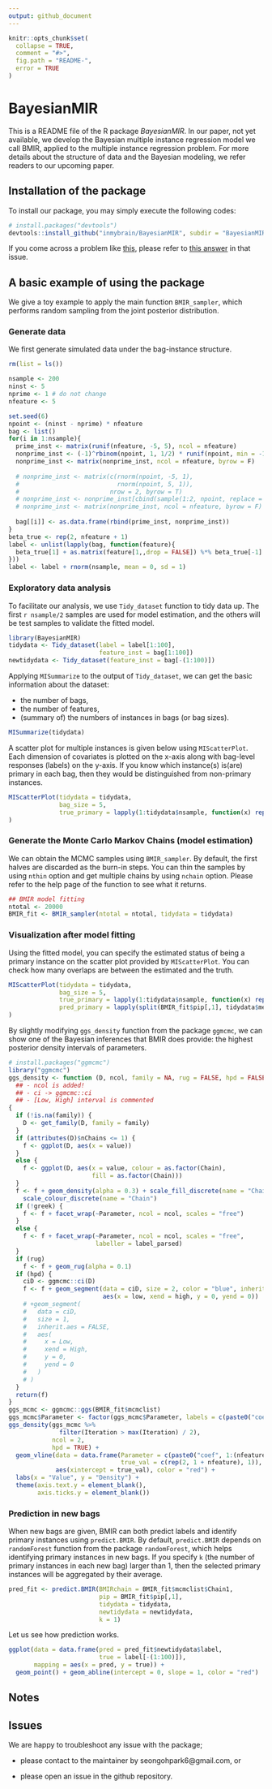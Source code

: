 ```yaml
---
output: github_document
---
```


<!-- README.md is generated from README.Rmd. Please edit that file -->

<!-- To add a badge  -->
<!-- [![Travis-CI Build Status](https://travis-ci.org/geanders/countyweather.svg?branch=master)](https://travis-ci.org/geanders/countyweather) -->
<!-- [![CRAN_Status_Badge](http://www.r-pkg.org/badges/version/countyweather)](https://cran.r-project.org/package=countyweather) -->

```r
knitr::opts_chunk$set(
  collapse = TRUE,
  comment = "#>",
  fig.path = "README-",
  error = TRUE
)
```

# BayesianMIR

This is a README file of the R package _BayesianMIR_. In our paper, not yet available, we develop the Bayesian multiple instance regression model we call BMIR, applied to the multiple instance regression problem. For more details about the structure of data and the Bayesian modeling, we refer readers to our upcoming paper.

<!-- We assume the primary instance assumption used in @RayPage2005, that is, there is one primary instance explaining the bag-level response variable. -->


## Installation of the package

To install our package, you may simply execute the following codes:
```r
# install.packages("devtools")
devtools::install_github("inmybrain/BayesianMIR", subdir = "BayesianMIR") # don't forget to specify subdir!
```

If you come across a problem like [this](https://github.com/r-lib/remotes/issues/130), please refer to [this answer](https://github.com/r-lib/remotes/issues/130#issuecomment-423830669) in that issue.


<!-- Or you can install the source file using the command line after downloading it from [here](XXX) (NOT AVAILABLE NOW); -->
<!-- ```{bash, eval = FALSE} -->
<!-- R CMD INSTALL BayesianMIR_1.0.tar.gz -->
<!-- ``` -->


## A basic example of using the package

We give a toy example to apply the main function `BMIR_sampler`, which performs random sampling from the joint posterior distribution.

### Generate data

We first generate simulated data under the bag-instance structure.
```r
rm(list = ls())

nsample <- 200
ninst <- 5
nprime <- 1 # do not change
nfeature <- 5

set.seed(6)
npoint <- (ninst - nprime) * nfeature
bag <- list()
for(i in 1:nsample){
  prime_inst <- matrix(runif(nfeature, -5, 5), ncol = nfeature)
  nonprime_inst <- (-1)^rbinom(npoint, 1, 1/2) * runif(npoint, min = -10, max = 10)
  nonprime_inst <- matrix(nonprime_inst, ncol = nfeature, byrow = F)
  
  # nonprime_inst <- matrix(c(rnorm(npoint, -5, 1),
  #                           rnorm(npoint, 5, 1)),
  #                         nrow = 2, byrow = T)
  # nonprime_inst <- nonprime_inst[cbind(sample(1:2, npoint, replace = T), 1:npoint)]
  # nonprime_inst <- matrix(nonprime_inst, ncol = nfeature, byrow = F)
  
  bag[[i]] <- as.data.frame(rbind(prime_inst, nonprime_inst))
}
beta_true <- rep(2, nfeature + 1)
label <- unlist(lapply(bag, function(feature){
  beta_true[1] + as.matrix(feature[1,,drop = FALSE]) %*% beta_true[-1]
}))
label <- label + rnorm(nsample, mean = 0, sd = 1)
```

### Exploratory data analysis

To facilitate our analysis, we use `Tidy_dataset` function to tidy data up. The first `r nsample/2` samples are used for model estimation, and the others will be test samples to validate the fitted model.
```r
library(BayesianMIR)
tidydata <- Tidy_dataset(label = label[1:100],
                         feature_inst = bag[1:100])
newtidydata <- Tidy_dataset(feature_inst = bag[-(1:100)])
```

Applying `MISummarize` to the output of `Tidy_dataset`, we can get the basic information about the dataset:

- the number of bags,
- the number of features,
- (summary of) the numbers of instances in bags (or bag sizes).

```r
MISummarize(tidydata)
```

A scatter plot for multiple instances is given below using `MIScatterPlot`. Each dimension of covariates is plotted on the x-axis along with bag-level responses (labels) on the y-axis. If you know which instance(s) is(are) primary in each bag, then they would be distinguished from non-primary instances.
```r
MIScatterPlot(tidydata = tidydata, 
              bag_size = 5,
              true_primary = lapply(1:tidydata$nsample, function(x) rep(c(T,F), c(1, ninst - 1)))
)
```

### Generate the Monte Carlo Markov Chains (model estimation)
We can obtain the MCMC samples using `BMIR_sampler`. By default, the first halves are discarded as the burn-in steps. You can thin the samples by using `nthin` option and get multiple chains by using `nchain` option. Please refer to the help page of the function to see what it returns.
```r
## BMIR model fitting
ntotal <- 20000
BMIR_fit <- BMIR_sampler(ntotal = ntotal, tidydata = tidydata)
```


### Visualization after model fitting

Using the fitted model, you can specify the estimated status of being a primary instance on the scatter plot provided by `MIScatterPlot`. You can check how many overlaps are between the estimated and the truth.

```r
MIScatterPlot(tidydata = tidydata, 
              bag_size = 5,
              true_primary = lapply(1:tidydata$nsample, function(x) rep(c(T,F), c(1, ninst - 1))), 
              pred_primary = lapply(split(BMIR_fit$pip[,1], tidydata$membership), function(x) rank(-x, ties.method = "min") <= 1)
)
```

By slightly modifying `ggs_density` function from the package `ggmcmc`, we can show one of the Bayesian inferences that BMIR does provide: the highest posterior density intervals of parameters.
```r
# install.packages("ggmcmc")
library("ggmcmc")
ggs_density <- function (D, ncol, family = NA, rug = FALSE, hpd = FALSE, greek = FALSE) 
  ## - ncol is added!
  ## - ci -> ggmcmc::ci
  ## - [Low, High] interval is commented
{
  if (!is.na(family)) {
    D <- get_family(D, family = family)
  }
  if (attributes(D)$nChains <= 1) {
    f <- ggplot(D, aes(x = value))
  }
  else {
    f <- ggplot(D, aes(x = value, colour = as.factor(Chain), 
                       fill = as.factor(Chain)))
  }
  f <- f + geom_density(alpha = 0.3) + scale_fill_discrete(name = "Chain") + 
    scale_colour_discrete(name = "Chain")
  if (!greek) {
    f <- f + facet_wrap(~Parameter, ncol = ncol, scales = "free")
  }
  else {
    f <- f + facet_wrap(~Parameter, ncol = ncol, scales = "free", 
                        labeller = label_parsed)
  }
  if (rug) 
    f <- f + geom_rug(alpha = 0.1)
  if (hpd) {
    ciD <- ggmcmc::ci(D)
    f <- f + geom_segment(data = ciD, size = 2, color = "blue", inherit.aes = FALSE, 
                          aes(x = low, xend = high, y = 0, yend = 0)) 
    # +geom_segment(
    #   data = ciD,
    #   size = 1,
    #   inherit.aes = FALSE,
    #   aes(
    #     x = Low,
    #     xend = High,
    #     y = 0,
    #     yend = 0
    #   )
    # )
  }
  return(f)
}
ggs_mcmc <- ggmcmc::ggs(BMIR_fit$mcmclist)
ggs_mcmc$Parameter <- factor(ggs_mcmc$Parameter, labels = c(paste0("coef", 1:(nfeature + 1)), "sig2_error"))
ggs_density(ggs_mcmc %>% 
              filter(Iteration > max(Iteration) / 2), 
            ncol = 2,
            hpd = TRUE) + 
  geom_vline(data = data.frame(Parameter = c(paste0("coef", 1:(nfeature + 1)), "sig2_error"),
                               true_val = c(rep(2, 1 + nfeature), 1)),
             aes(xintercept = true_val), color = "red") +
  labs(x = "Value", y = "Density") + 
  theme(axis.text.y = element_blank(),
        axis.ticks.y = element_blank())
```

### Prediction in new bags
When new bags are given, BMIR can both predict labels and identify primary instances using `predict.BMIR`. By default, `predict.BMIR` depends on `randomForest` function from the package `randomForest`, which helps identifying primary instances in new bags. If you specify `k` (the number of primary instances in each new bag) larger than 1, then the selected primary instances will be aggregated by their average.

```r
pred_fit <- predict.BMIR(BMIRchain = BMIR_fit$mcmclist$Chain1, 
                         pip = BMIR_fit$pip[,1], 
                         tidydata = tidydata, 
                         newtidydata = newtidydata,
                         k = 1)
```

Let us see how prediction works.

```r
ggplot(data = data.frame(pred = pred_fit$newtidydata$label, 
                         true = label[-(1:100)]), 
       mapping = aes(x = pred, y = true)) + 
  geom_point() + geom_abline(intercept = 0, slope = 1, color = "red")
```

## Notes

<!-- - For available covariance structures, see the help page; -->
<!-- ```{r, eval = FALSE} -->
<!-- ?Mclust_SEP_cpp -->
<!-- ``` -->

<!-- - As for initial assignment of cluster membership, each sample is assigned randomly to clusters. -->

## Issues

We are happy to troubleshoot any issue with the package;

- please contact to the maintainer by seongohpark6@gmail.com, or

- please open an issue in the github repository.

<!-- ## Error and warning messages you may get -->
 
<!-- ## References  -->
